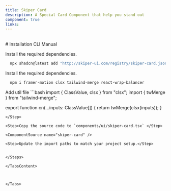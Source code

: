 ```yaml
---
title: Skiper Card
description: A Special Card Component that help you stand out
component: true
links:
---
```


<ComponentPreview
  name="skiper-card-demo"
  className="[&_.preview>[data-orientation=vertical]]:sm:max-w-[70%]"
  description="All variations"
/>

<br/>
# Installation

<Tabs defaultValue="cli">

<TabsList>
  <TabsTrigger value="cli">CLI</TabsTrigger>
  <TabsTrigger value="manual">Manual</TabsTrigger>
</TabsList>

<TabsContent value="cli">

<Steps>

<Step>

Install the required dependencies.

```bash
  npx shadcn@latest add "http://skiper-ui.com/registry/skiper-card.json"
```

</Step>


</Steps>

</TabsContent>

<TabsContent value="manual">

<Steps>

<Step>

Install the required dependencies.

```bash
  npm i framer-motion clsx tailwind-merge react-wrap-balancer
```

</Step>

<Step>
Add util file
```bash
import { ClassValue, clsx } from "clsx";
import { twMerge } from "tailwind-merge";
 
export function cn(...inputs: ClassValue[]) {
  return twMerge(clsx(inputs));
}
```
</Step>

<Step>Copy the source code to `components/ui/skiper-card.tsx` </Step>

<ComponentSource name="skiper-card" />

<Step>Update the import paths to match your project setup.</Step>


</Steps>

</TabsContent>



</Tabs>
